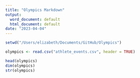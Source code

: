 ```yaml
---
title: "Olympics Markdown"
output:
  word_document: default
  html_document: default
date: "2023-04-04"
---
```


```r
setwd("/Users/elizabeth/Documents/GitHub/Olympics")

olympics <- read.csv("athlete_events.csv", header = TRUE)
```
```r
head(olympics)
dim(olympics)
str(olympics)
```